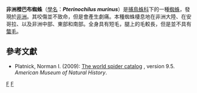 {{expand language|1=en|time=2019-02-27T04:54:02+00:00}}
{{Speciesbox
| taxon = Pterinochilus murinus
| binomial_authority = [[Reginald_Innes_Pocock|Pocock]], 1897
| image = Pterinochilus murinus.jpg
| image_caption = 幼年的非洲橙巴布蜘蛛
| synonyms =
*''Harpactira elevata''
*''Pterinochilus mamillatus''
*''Pterinochilus vosseleri''
*''Pterinochilus hindei''
*''Pterinochilus leetzi''
}}

'''非洲橙巴布蜘蛛'''（[[學名|學名]]：'''''Pterinochilus murinus'''''）是[[捕鳥蛛科|捕鳥蛛科]]下的一種[[蜘蛛|蜘蛛]]，發現於[[非洲|非洲]]。其咬傷並不致命，但是會產生劇痛。本種蜘蛛棲息地在非洲大陸、在安哥拉、以及非洲中部、東部和南部。全身具有短毛，腿上的毛較長，但是並不具有[[螫毛|螫毛]]。

==參考文獻==
{{commons|Pterinochilus murinus}}
* Platnick, Norman I. (2009): [http://research.amnh.org/entomology/spiders/catalog/index.html The world spider catalog] {{WebCite|url=https://www.webcitation.org/67DrBtsIY?url=http://research.amnh.org/iz/spiders/catalog/index.html |date=20120426222429 |dateformat=iso }}, version 9.5. ''American Museum of Natural History''.
{{Taxonbar}}
[[Category:非洲蜘蛛|F]]
[[Category:捕鳥蛛科|F]]